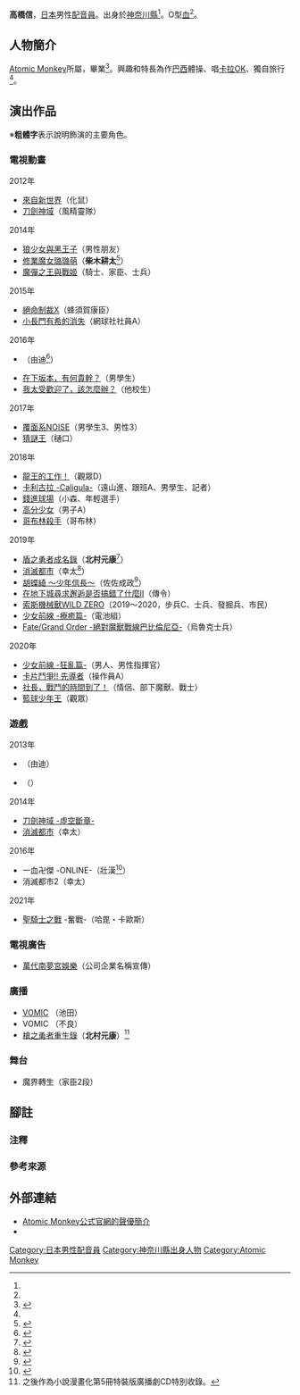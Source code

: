 {{multiple issues|
{{Notability Unreferenced|time=2016-08-12T04:18:51+00:00}}
{{Primarysources|time=2016-08-12T04:18:51+00:00}}
}}
{{noteTA|G1=Anime}}
{{配音員
|姓名= 高橋信
|圖片= 
|尺寸= 
|替代= 
|簡介= 
|本名= 
|外文名= 
|外文= 
|羅馬拼音= 
|英文名= 
|暱稱= 
|藝名= 
|國籍= 
|籍貫= 
|出生地= 
|出身地= {{JPN}}[[神奈川縣|神奈川縣]]
|死歿地= 
|出生名= 
|生年= 
|生月= 1
|生日= 16
|歿年= 
|歿月= 
|歿日= 
|血型= O型
|配演語言= 
|教育程度= 
|母校= 
|所屬= [[Atomic_Monkey|Atomic Monkey]]
|宗教信仰= 
|配偶= 
|活躍年代= 
|出道作= 
|代表作= 柴木耕太（[[修業魔女璐璐萌|修業魔女璐璐萌]]）<br />北村元康（[[盾之勇者成名錄|盾之勇者成名錄]]）
|網站= 
|其他= 
|module= {{japanese|embed=yes|高橋 信|たかはし まこと|Takahashi Makoto}}
}}
'''高橋信'''{{BD||1月16日<ref name="atomon-pro">{{Cite web|work=[[Atomic_Monkey|Atomic Monkey]]|url=http://www.atomicmonkey.jp/jp/archives/talent/takahashimakoto|title=Atomic Monkey公式官網的聲優簡介|accessdate=2016-08-12|language=ja}}</ref>||}}，[[日本|日本]]男性[[配音員|配音員]]。出身於[[神奈川縣|神奈川縣]]<ref name="atomon-pro" />。O型[[血型|血]]<ref name="atomon-pro" />。

== 人物簡介 ==
[[Atomic_Monkey|Atomic Monkey]]所屬，{{link-ja|東京動畫學院專門學校|東京アニメーションカレッジ専門学校}}畢業<ref>{{Cite web|work={{link-ja|東京動畫學院專門學校|東京アニメーションカレッジ専門学校}}|url=http://tokyo-anime.jp/blog1/?p=900|title=聲優學科畢業生：高橋信的專訪｜動畫學院Diary|accessdate=2016-08-12|language=ja|deadurl=yes|archiveurl=https://archive.is/20130725121312/http://tokyo-anime.jp/blog1/?p=900|archivedate=2013-07-25}}</ref>。興趣和特長為作[[巴西|巴西]]體操、唱[[卡拉OK|卡拉OK]]、獨自旅行<ref name="atomon-pro" />。

== 演出作品 ==
※'''粗體字'''表示說明飾演的主要角色。
=== 電視動畫 ===
; 2012年
* [[來自新世界|來自新世界]]（化鼠）
* [[刀劍神域|刀劍神域]]（風精靈隊）
; 2014年
* [[狼少女與黑王子|狼少女與黑王子]]（男性朋友）
* [[修業魔女璐璐萌|修業魔女璐璐萌]]（'''柴木耕太'''<ref>{{Cite web|publisher=電視動畫「修業魔女璐璐萌」公式官網|url=http://anime-rurumo.com/staff.html|title=製作人員&配音員|accessdate=2016-08-12|language=ja|archive-date=2014-05-25|archive-url=https://web.archive.org/web/20140525233238/http://anime-rurumo.com/staff.html|dead-url=no}}</ref>）
* [[魔彈之王與戰姬|魔彈之王與戰姬]]（騎士、家臣、士兵）
; 2015年
* [[絕命制裁X|絕命制裁X]]（蜂須賀康臣）
* [[小長門有希的消失|小長門有希的消失]]（網球社社員A）
; 2016年
* {{link-ja|OZMAFIA!!|OZMAFIA!!}}（由迪<ref>{{Cite web|work=電視動畫「OZMAFIA!!」公式官網|url=http://anime.ozmafia.com/#staff|title=製作人員&配音員|accessdate=2016-08-12|language=ja|archive-date=2016-08-17|archive-url=https://web.archive.org/web/20160817181239/http://anime.ozmafia.com/#staff|dead-url=no}}</ref>）
* [[在下坂本，有何貴幹？|在下坂本，有何貴幹？]]（男學生）
* [[我太受歡迎了，該怎麼辦？|我太受歡迎了，該怎麼辦？]]（他校生）
; 2017年
* [[覆面系NOISE|覆面系NOISE]]（男學生3、男性3）
* [[猜謎王|猜謎王]]（樋口）
; 2018年
* [[龍王的工作！|龍王的工作！]]（觀眾D）<!--3月5日-->
* [[卡利古拉_(遊戲)|卡利古拉 -Caligula-]]（遠山進、跟班A、男學生、記者）<!--4月8日-->
* [[錢進球場|錢進球場]]（小森、年輕選手）<!--4月13日-->
* [[高分少女|高分少女]]（男子A）<!--8月11日-->
* [[哥布林殺手|哥布林殺手]]（哥布林）<!--11月18日-->
; 2019年
* [[盾之勇者成名錄|盾之勇者成名錄]]（'''北村元康'''<ref>{{Cite web|url=http://shieldhero-anime.jp/|work=盾之勇者成名錄|title=登場人物|accessdate=2018-08-09|language=ja|archive-date=2019-01-15|archive-url=https://web.archive.org/web/20190115082635/http://shieldhero-anime.jp/|dead-url=no}}</ref>）<!--1月9日-->
* [[消滅都市|消滅都市]]（幸太<ref>{{Cite web|work=電視動畫「消滅都市」公式官網|url=https://shoumetsutoshi-anime.com/|title=配音員|accessdate=2018-08-10|language=ja|archive-date=2018-05-27|archive-url=https://web.archive.org/web/20180527202338/https://shoumetsutoshi-anime.com/|dead-url=no}}</ref>）<!--4月14日-->
* [[胡蝶綺_～少年信長～|胡蝶綺 ～少年信長～]]（佐佐成政<ref>{{Cite web|title=登場人物|work=電視動畫「胡蝶綺 ～少年信長～」公式官網|url=http://wakanobu.com/character_11.html|accessdate=2019-05-03|language=ja|archive-date=2019-05-03|archive-url=https://web.archive.org/web/20190503082039/http://wakanobu.com/character_11.html|dead-url=no}}</ref>）<!--8月12日-->
* [[在地下城尋求邂逅是否搞錯了什麼|在地下城尋求邂逅是否搞錯了什麼II]]（傳令）<!--9月21日-->
* [[索斯機械獸WILD|索斯機械獸WILD ZERO]]（2019～2020，步兵C、士兵、發掘兵、市民）<!--10月4日-->
* [[少女前線|少女前線 -療癒篇-]]（電池組）<!--10月12日-->
* [[Fate/Grand_Order|Fate/Grand Order -絕對魔獸戰線巴比倫尼亞-]]（烏魯克士兵）<!--11月23日-->
; 2020年
* [[少女前線|少女前線 -狂亂篇-]]（男人、男性指揮官）<!--2月25日-->
* [[卡片戰鬥先導者|卡片鬥爭!! 先導者]]（操作員A）<!--2月29日-->
* [[社長，戰鬥的時間到了！|社長，戰鬥的時間到了！]]（情侶、部下魔獸、戰士）<!--4月5日-->
* [[籃球少年王|籃球少年王]]（觀眾）<!--4月15日-->

=== 遊戲 ===
; 2013年
* {{link-ja|OZMAFIA!!|OZMAFIA!!}}（由迪）
* {{link-ja|劍為君舞|剣が君}}（{{lang|ja|シグラギ}}）
; 2014年
* [[刀劍神域#遊戲|刀劍神域 -虛空斷章-]]
* [[消滅都市|消滅都市]]（幸太）
; 2016年
* 一血卍傑 -ONLINE-（壯漢<ref>{{Cite web|publisher=[[Rejet|Rejet]]、[[DMM.com|DMM.com]]|work=和風傳奇模擬遊戲「一血卍傑 -ONLINE-」公式官網|url=http://rejetweb.jp/icchibanketu/chara/|title=登場英傑介紹|accessdate=2016-08-12|language=ja|archive-date=2016-07-09|archive-url=https://web.archive.org/web/20160709035404/http://rejetweb.jp/icchibanketu/chara/|dead-url=no}}</ref>）
* 消滅都市2（幸太）
; 2021年
* [[聖騎士之戰系列|聖騎士之戰]] -奮戰-（哈毘・卡歐斯）

=== 電視廣告 ===
* [[萬代南夢宮娛樂|萬代南夢宮娛樂]]（公司企業名稱宣傳）

=== 廣播 ===
* [[Vomic|VOMIC]] {{lang|ja|マイルノビッチ}}（池田）
* VOMIC {{lang|ja|この音とまれ}}（不良）
* [[盾之勇者成名錄|槍之勇者重生錄]]（'''北村元康'''）<ref group="注">之後作為小說漫畫化第5冊特裝版廣播劇CD特別收錄。</ref>

=== 舞台 ===
* 魔界轉生（家臣2段）

== 腳註 ==
=== 注釋 ===
{{reflist|group="注"}}

=== 參考來源 ===
{{reflist}}

== 外部連結 ==
* [http://www.atomicmonkey.jp/jp/archives/talent/takahashimakoto Atomic Monkey公式官網的聲優簡介] {{Wayback|url=http://www.atomicmonkey.jp/jp/archives/talent/takahashimakoto |date=20160417120411 }} {{ja icon}}
* {{Twitter|Makoto_tenpa}}

{{Atomic Monkey}}
{{DEFAULTSORT:Hakahashi Makoto}}
[[Category:日本男性配音員|Category:日本男性配音員]]
[[Category:神奈川縣出身人物|Category:神奈川縣出身人物]]
[[Category:Atomic_Monkey|Category:Atomic Monkey]]